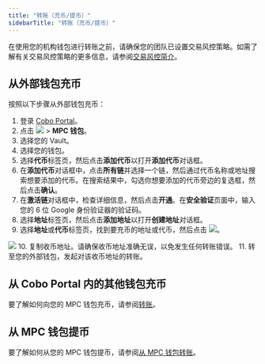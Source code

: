 ```yaml
---
title: "转账（充币/提币）"
sidebarTitle: "转账（充币/提币）"
---
```


<Note>在使用您的机构钱包进行转账之前，请确保您的团队已设置交易风控策略。如需了解有关交易风控策略的更多信息，请参阅<a href="/cn/portal/risk-controls/tx-policies-overview">交易风控简介</a>。</Note>

## 从外部钱包充币

按照以下步骤从外部钱包充币：
1. 登录 [Cobo Portal](https://portal.cobo.com/login)。
2. 点击 <img src="/cn/images/mpc-wallet/wallets-icon.svg" className="icon"></img> > **MPC 钱包**。
3. 选择您的 Vault。
4. 选择您的钱包。
5. 选择**代币**标签页，然后点击**添加代币**以打开**添加代币**对话框。
6. 在**添加代币**对话框中，点击**所有链**并选择一个链，然后通过代币名称或地址搜索想要添加的代币。在搜索结果中，勾选你想要添加的代币旁边的复选框，然后点击**确认**。
7. 在**激活链**对话框中，检查详细信息，然后点击**开通**。在**安全验证**页面中，输入您的 6 位 Google 身份验证器的验证码。
8. 选择**地址**标签页，然后点击**添加地址**以打开**创建地址**对话框。
9. 选择**地址**或**代币**标签页，找到要充币的地址或代币，然后点击 <img src="/cn/images/mpc-wallet/icon_deposit.svg" className="icon"></img>。
<img src="/cn/images/mpc-wallet/deposit.png" className="screenshot_full_screen"/>
10. 复制收币地址。请确保收币地址准确无误，以免发生任何转账错误。
11. 转至您的外部钱包，发起对该收币地址的转账。

## 从 Cobo Portal 内的其他钱包充币

要了解如何向您的 MPC 钱包充币，请参阅[转账](/cn/portal/transfers/introduction)。

## 从 MPC 钱包提币

要了解如何从您的 MPC 钱包提币，请参阅[从 MPC 钱包转账](/cn/portal/transfers/from-mpc-wallets)。
